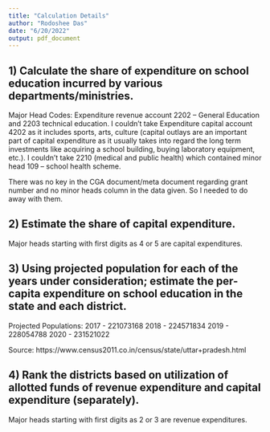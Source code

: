 ---
title: "Calculation Details"
author: "Rodoshee Das"
date: "6/20/2022"
output: pdf_document
---

## 1) Calculate the share of expenditure on school education incurred by various departments/ministries.
 
Major Head Codes: Expenditure revenue account 2202 – General Education and 2203 technical education.
I couldn’t take Expenditure capital account 4202 as it includes sports, arts, culture (capital outlays are an important part of capital expenditure as it usually takes into regard the long term investments like acquiring a school building, buying laboratory equipment, etc.). I couldn’t take 2210 (medical and public health) which contained minor head 109 – school health scheme.

There was no key in the CGA document/meta document regarding grant number and no minor heads column in the data given. So I needed to do away with them.

## 2) Estimate the share of capital expenditure.
Major heads starting with first digits as 4 or 5 are capital expenditures.

## 3) Using projected population for each of the years under consideration; estimate the per-capita expenditure on school education in the state and each district.

Projected Populations: 
2017 - 221073168
2018 - 224571834
2019 - 228054788
2020 - 231521022

Source: https://www.census2011.co.in/census/state/uttar+pradesh.html

## 4) Rank the districts based on utilization of allotted funds of revenue expenditure and capital expenditure (separately).

Major heads starting with first digits as 2 or 3 are revenue expenditures.



